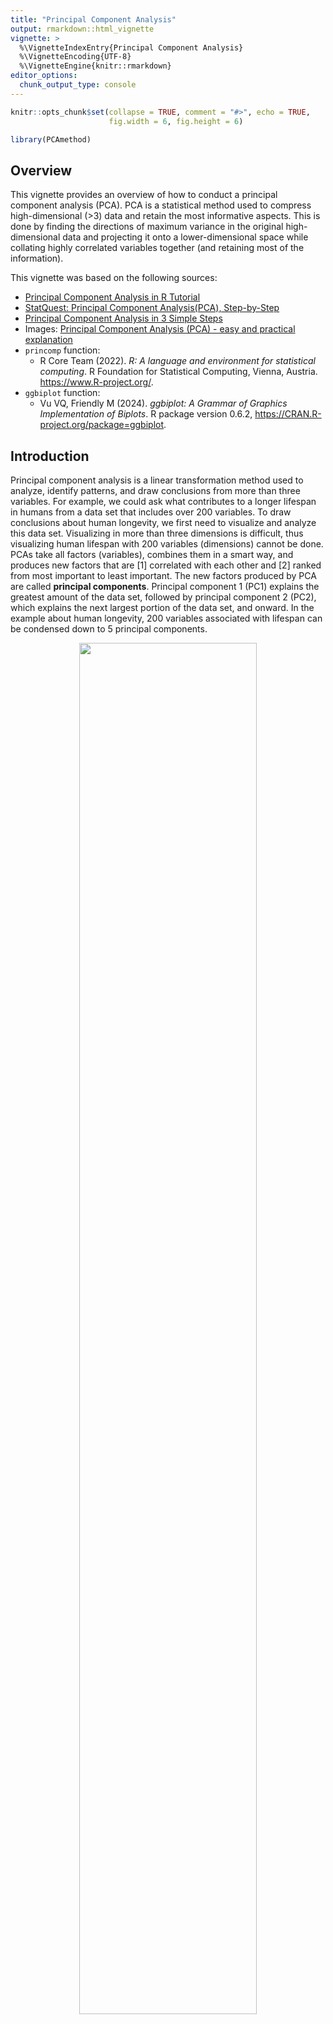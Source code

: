 ```yaml
---
title: "Principal Component Analysis"
output: rmarkdown::html_vignette
vignette: >
  %\VignetteIndexEntry{Principal Component Analysis}
  %\VignetteEncoding{UTF-8}
  %\VignetteEngine{knitr::rmarkdown}
editor_options: 
  chunk_output_type: console
---
```


```r
knitr::opts_chunk$set(collapse = TRUE, comment = "#>", echo = TRUE, 
                      fig.width = 6, fig.height = 6)
```

```r
library(PCAmethod)
```

## Overview {.unnumbered}

This vignette provides an overview of how to conduct a principal component 
analysis (PCA). PCA is a statistical method used to compress high-dimensional 
(>3) data and retain the most informative aspects. This is done by finding the 
directions of maximum variance in the original high-dimensional data and 
projecting it onto a lower-dimensional space while collating highly correlated 
variables together (and retaining most of the information).

This vignette was based on the following sources:

* [Principal Component Analysis in R Tutorial](https://www.datacamp.com/tutorial/pca-analysis-r)
* [StatQuest: Principal Component Analysis(PCA), Step-by-Step](https://www.youtube.com/watch?v=FgakZw6K1QQ)
* [Principal Component Analysis in 3 Simple Steps](https://sebastianraschka.com/Articles/2015_pca_in_3_steps.html)
* Images: [Principal Component Analysis (PCA) - easy and practical explanation](https://www.youtube.com/watch?v=5vgP05YpKdE)
* `princomp` function: 
  - R Core Team (2022). _R: A language and environment for statistical computing_. R Foundation
  for Statistical Computing, Vienna, Austria. <https://www.R-project.org/>.
* `ggbiplot` function:
  - Vu VQ, Friendly M (2024). _ggbiplot: A Grammar of Graphics Implementation of Biplots_.
  R package version 0.6.2, <https://CRAN.R-project.org/package=ggbiplot>.

## Introduction {.unnumbered}

Principal component analysis is a linear transformation method used to analyze, 
identify patterns, and draw conclusions from more than three variables. For 
example, we could ask what contributes to a longer lifespan in humans from a 
data set that includes over 200 variables. To draw conclusions about human 
longevity, we first need to visualize and analyze this data set. Visualizing in 
more than three dimensions is difficult, thus visualizing human lifespan with 
200 variables (dimensions) cannot be done. PCAs take all factors (variables), 
combines them in a smart way, and produces new factors that are [1] correlated 
with each other and [2] ranked from most important to least important. The new 
factors produced by PCA are called **principal components**. Principal component 
1 (PC1) explains the greatest amount of the data set, followed by principal 
component 2 (PC2), which explains the next largest portion of the data set, and 
onward. In the example about human longevity, 200 variables associated with 
lifespan can be condensed down to 5 principal components. 

<div style="text-align: center;">
<img src="https://github.com/ecarlson5683/PCAmethod/blob/main/pics/Fig1.png?raw=true" width="75%" height="75%">
</div>

#### How does a PCA pick its components? 

PCA asks the question "How can we arrange these data to preserve as much 
information as possible?" This results in an optimization problem using Lagrange 
Multipliers (more on that [here](https://medium.com/nerd-for-tech/pca-part-1-the-lagrangian-d66732b573ed)) 
that collates the most contributory variables in order to preserve as much 
information as possible. In other words, creating a line that minimizes the 
sum of squares.

To better understand the variables associated with each principal component, 
we look at the principal component *loadings*. Each variable gets a respective 
weight for each principal component. Using our example data set, we can see that 
average heart rate, BMI, cholesterol levels, and greasy diet greatly contribute 
to PC1. Remember PC1 is the **most important PC** as it explains the greatest 
amount of the variation in the data set.

<div style="text-align: center;">
<img src="https://github.com/ecarlson5683/PCAmethod/blob/main/pics/Fig3.png?raw=true" width="75%" height="75%">
</div>

We can also plot the **loadings** to see the relationship between all the 
variables. To simplify the graph, we will only plot some of the variables. 
Variables with a positive correlation are grouped together, such as obesity, 
cholesterol levels, BMI, and greasy diet. Keep in mind that this is **not** the 
PCA plot. This is the principal components **loadings** plot, and the plotted 
points do **not** represent the individual humans.

<div style="text-align: center;">
<img src="https://github.com/ecarlson5683/PCAmethod/blob/main/pics/Fig4.png?raw=true" width="75%" height="75%">
</div>

Additionally, a variable's location from the origin is important. The farther 
the variable is from the origin, the stronger its impact on the statistical 
model. 

<div style="text-align: center;">
<img src="https://github.com/ecarlson5683/PCAmethod/blob/main/pics/Fig5.png?raw=true" width="75%" height="75%">
</div>

#### How is a PCA conducted? 

1. **Data normalization:** Each variable must be *quantitative*. Since PCA 
yields a feature subspace that maximizes the variance along the axes, it makes 
sense to standardize the data, especially, if it was measured on different 
scales. The unit scale (mean=0 and variance=1) is useful for standardization, 
and requires subtracting the mean and dividing by the standard deviation from 
individual observations of a given variable. 
$$\hat{x} = \frac{x_i - \bar{x}}{s}$$

2. **Covariance matrix:** Compute a symmetric matrix ($d × d$) generated from 
the covariance, a measure of the total variation of two random variables from 
their expected values, between all pairs of variables. The covariance between 
two variables is calculated as:
$$\sigma_{jk} = \frac{1}{n−1} \sum^{n}_{i=1}(x_{ij} − \bar{x}_j)(x_{ik} − \bar{x}_k)$$
The calculation of the covariance matrix can be summarized by:
$$\sum =  \frac{1}{n−1}((X − \bar{x})^T(X − \bar{x}))$$
where $\bar{x}$ is the mean vector $$\bar{x} = \frac{1}{n} \sum^{n}_{i=1}x_i$$
The mean vector is a $d$-dimensional vector where each value in this vector 
represents the sample mean of a feature column in the data set.

3. **Eigenvectors and eigenvalues:** An **eigenvector** represents a direction 
such as "vertical" or "90 degrees". An **eigenvalue**, on the other hand, is a 
number representing the amount of variance present in the data for a given 
direction. Each eigenvector has its corresponding eigenvalue, which determine 
the direction and magnitude of the new feature space.

4. **Selection of principal components:** There are as many pairs of 
eigenvectors and eigenvalues as the number of variables in the data. In the 
data with lifespan, **not** all the pairs are relevant. So, the eigenvector 
with the highest eigenvalue corresponds to the first principal component (PC1). 
The second principal component (PC2) is the eigenvector with the second highest 
eigenvalue, and so on. The eigenvectors with the lowest eigenvalues bear the 
least information about the distribution of the data; those are the ones that 
can be dropped.

5.  **Construction of the projection matrix:** This step involves re-orienting 
the original multi-dimensional data onto a new 2-dimensional subspace defined 
by the "top 2" principal components. This reorientation is done by multiplying 
the original data by the previously computed eigenvectors.

#### How to read a PCA plot
In this PCA plot, each point is one of the human data. We can see that the data 
are in three distinct clusters. If we color-coordinate the data by age, we can 
see that one cluster is ~110 years old, one cluster is ~80 years old, and one 
cluster is ~50 years old. The blue and green clusters (as well as blue and 
yellow clusters) are different based on PC1. So, the differences in lifespan 
are probably due to factors that heavily influence PC1 (from the loadings, we 
know this includes heart rate, BMI, cholesterol levels, and greasy diet). The 
yellow and green clusters are different based on PC2. So the factors that 
influence PC2 are going to be responsible for differentiating those two 
clusters. Remember that principal components are ranked by how much they 
describe the data, and PC1 is more important than PC2. This means that 
differences along the PC1 axis are larger than similar looking distances along 
PC2.

<div style="text-align: center;">
<img src="https://github.com/ecarlson5683/PCAmethod/blob/main/pics/Fig7.png?raw=true" width="75%" height="75%">
</div>

#### Applications for PCA 
Principal component analysis has a variety of applications in our day-to-day 
life, including finance, image processing, healthcare, and security. In our 
personal research, PCAs are commonly used to better analyze/understand 
population clustering as well as genetic and behavioral analysis. 

## Usage {.unnumbered}

Here, we created a package for Principal Component Analysis (PCA) using 
existing functions.

The following code uses the **music** dataset bundled in the {PCAmethod} package 
to run a principal component analysis of several variables that contribute to 
music genre. We can use PCA to determine which variables combine to explain the 
greatest amount of the variance in the data set. 

### Preparing the **music** data set 

#### About the **music** data set

The **music** data set is derived from the [music-genre-classification train.csv](https://www.kaggle.com/datasets/purumalgi/music-genre-classification/data?select=train.csv) dataset in ***Kaggle*** and was created during a **MachineHack Hackathon**. 
The dataset includes 17,996 songs with 17 metrics (artist name; track name; 
popularity; ‘danceability’; energy; key; loudness; mode; ‘speechiness’; 
‘acousticness’; ‘instrumentalness’; liveness; valence; tempo; duration in 
milliseconds and time_signature). **Class** is the target variable (genre) 
ranging from 0-11 and indicating Rock, Indie, Alt, Pop, Metal, HipHop, 
Alt_Music, Blues, Acoustic/Folk, Instrumental, Country, or Bollywood.

#### Preliminaries

Load the package dependencies
```r
library(tidyverse)
library(ggplot2)
```

#### Inspect the **music** data set

Check the data set and determine which variables are qualitative and which are 
quantitative. Also determine which variables would require standardization.
```r
head(music)
summary(music)
```

#### Clean the **music** data set

PCA only works with numerical values. So, we need to remove **Artist Name** and 
**Track Name** columns. Also, the **Class** column refers to the genres 
themselves and is our grouping variable.

The code below creates a new data frame with only numeric columns. It also 
removes rows (songs) containing NA values. `nrow()` tells us how many songs 
are left in the cleaned data set.

```r
music_clean <- music |> select(-"Artist Name", -"Track Name") |> drop_na()
head(music_clean)
nrow(music_clean)
```

### Use `princomp` function to run PCA

`princomp()` performs a principal components analysis on the given numeric data 
matrix, passed in as argument `x`, and returns the results as an object of class 
**princomp**. The `cor` argument is a logical value indicating whether the 
calculation should use the correlation matrix (standardized) instead of the 
covariance matrix and defaults to `FALSE`.

This function is from the {stats} package in base R.

> NOTE: It usually makes sense to use the correlation matrix, which standardizes 
all measurements to the unit scale and aids in interpretation of the most 
important components, as the base assumption is that all variables are on the 
same scale so greater variance = more explanatory power. However, if all 
variables were measured on the same scale, you could use the covariance matrix.

```r
pc <- princomp(x = music_clean[, -1], cor = TRUE)
```

`summary()` returns the three elements of the PCA: [1] Standard Deviation, 
[2] Proportion of Variance, and [3] Cumulative Proportion (of Variance). The 
proportion of variance is often the most important for understanding the 
relative importance of each PC compared to all others.

```r
summary(pc)
```

`loadings()` returns the loading scores which tell us which variables are most 
greatly contributing to the differences we see in the groups. We can restrict 
this to the most (or least) explanatory PCs by specifying the columns.

```r
pc$loadings[, c(1:4, 13:14)]
```

### Step 3: Use `ggbiplot` function to visualize PCA

`ggbiplot()` takes the following arguments [1] `pcobj` object returned by a 
function performing PCA, [2] `groups`, an optional factor variable indicating 
the groups that the observations belong to. If provided the points will be 
colored according to groups.

This function is from the {ggbiplot} package created by Vincent Q Vu.
https://github.com/friendly/ggbiplot

Some data cleaning for presentation.

```r
music_clean$Class <- as.factor(music_clean$Class)
levels(music_clean$Class) <- c("Rock", "Indie", "Alt", "Pop", "Metal", "Hip Hop", "Alt_Music", "Blues", "Acoustic/Folk", "Instrumental", "Country")
```

Without grouping, we only see the axes of variation represented by PC1 and PC2. 
Some trends are visible, such as "acousticness" and "energy" moving in 
opposite directions. The circle captures 95% of all data points.

```r
p <- ggbiplot(pc, var.scale = 1, point.size=1, alpha=0.05, ellipse = TRUE, circle = TRUE) + ggtitle("PCA of Song Variables") +
  theme(plot.title = element_text(hjust = 0.5)) +
  theme_minimal() +
  theme(panel.background = element_blank(), 
  panel.grid.major = element_blank(), 
  panel.grid.minor = element_blank(),
  panel.border = element_blank()) + 
  theme(axis.line.x = element_line(color="black", linewidth = 0.8),
  axis.line.y = element_line(color="black", linewidth = 0.8)) 
p
```

Grouping by Genre (**Class**), we see much clearer clusters. While most genres 
overlap around the origin, some distinctions are possible. For example, the 
Blues and Acoustic/Folk genres stand out fairly well. Ellipses capture 95% of data points for each group.

```r
ggbiplot(pc, var.scale = 1, varname.adjust = 1.2, point.size=1, alpha=0.05, groups=music_clean$Class, ellipse = TRUE, ellipse.linewidth = 0.5, ellipse.alpha = 0.1, circle = TRUE, varname.color = "darkred") + labs(fill = "Genre", color="Genre") + 
  ggtitle("PCA of Song Variables") +
  theme(plot.title = element_text(hjust = 0.5)) +
  theme_minimal() +
  theme(panel.background = element_blank(), 
  panel.grid.major = element_blank(), 
  panel.grid.minor = element_blank(),
  panel.border = element_blank()) + 
  theme(axis.line.x = element_line(color="black", linewidth = 0.8),
  axis.line.y = element_line(color="black", linewidth = 0.8)) 
```

How much of the variance in the data set is explained by PC1? By PC2? Which 
variables contribute to PC1 (and explain the greatest amount of variance)? 

We can also specify which PCs we plot using the `choices` argument. Below, PC 2 and 3 are selected. Clusters are far less apparent.
```r
ggbiplot(pc, var.scale = 1, choices=2:3, varname.adjust = 1.2, point.size=1, alpha=0.05, groups=music_clean$Class, ellipse = TRUE, ellipse.linewidth = 0.5, ellipse.alpha = 0.1, circle = TRUE, varname.color = "darkred") + labs(fill = "Genre", color="Genre") +
  ggtitle("PCA of Song Variables") +
  theme(plot.title = element_text(hjust = 0.5)) +
  theme_minimal() +
  theme(panel.background = element_blank(), 
  panel.grid.major = element_blank(), 
  panel.grid.minor = element_blank(),
  panel.border = element_blank()) + 
  theme(axis.line.x = element_line(color="black", linewidth = 0.8),
  axis.line.y = element_line(color="black", linewidth = 0.8)) 
```
And here is PC 3 vs PC 4. Note that the difference in proportion of variation is starting to become quite small.
```r
ggbiplot(pc, var.scale = 1, choices=3:4, varname.adjust = 1.2, point.size=1, alpha=0.05, groups=music_clean$Class, ellipse = TRUE, ellipse.linewidth = 0.5, ellipse.alpha = 0.1, circle = TRUE, varname.color = "darkred") + labs(fill = "Genre", color="Genre") + 
  ggtitle("PCA of Song Variables") +
  theme(plot.title = element_text(hjust = 0.5)) +
  theme_minimal() +
  theme(panel.background = element_blank(), 
  panel.grid.major = element_blank(), 
  panel.grid.minor = element_blank(),
  panel.border = element_blank()) + 
  theme(axis.line.x = element_line(color="black", linewidth = 0.8),
  axis.line.y = element_line(color="black", linewidth = 0.8)) 
```

Here are the final two PCs, which make up only 3.3% of the total variation. 
```r
ggbiplot(pc, var.scale = 1, choices=13:14, varname.adjust = 1.2, point.size=1, alpha=0.05, groups=music_clean$Class, ellipse = TRUE, ellipse.linewidth = 0.5, ellipse.alpha = 0.1, circle = TRUE, varname.color = "darkred") + labs(fill = "Genre", color="Genre") + 
  ggtitle("PCA of Song Variables") +
  theme(plot.title = element_text(hjust = 0.5)) +
  theme_minimal() +
  theme(panel.background = element_blank(), 
  panel.grid.major = element_blank(), 
  panel.grid.minor = element_blank(),
  panel.border = element_blank()) + 
  theme(axis.line.x = element_line(color="black", linewidth = 0.8),
  axis.line.y = element_line(color="black", linewidth = 0.8)) 
```

Finally, we can display PC1 against PC14. Here, we can see that the axes are nearly all horizontal due to the large difference in variation explained by PC1 compared to PC14. 
```r
ggbiplot(pc, var.scale = 1, choices=c(1, 14), varname.adjust = 1.2, point.size=1, alpha=0.05, groups=music_clean$Class, ellipse = TRUE, ellipse.linewidth = 0.5, ellipse.alpha = 0.1, circle = TRUE, varname.color = "darkred") + labs(fill = "Genre", color="Genre") + 
  ggtitle("PCA of Song Variables") +
  theme(plot.title = element_text(hjust = 0.5)) +
  theme_minimal() +
  theme(panel.background = element_blank(), 
  panel.grid.major = element_blank(), 
  panel.grid.minor = element_blank(),
  panel.border = element_blank()) + 
  theme(axis.line.x = element_line(color="black", linewidth = 0.8),
  axis.line.y = element_line(color="black", linewidth = 0.8)) 
```

## Add a Data Directory and Data

The **music** dataset is used for example purposes. It is derived from the [music-genre-classification train.csv](https://www.kaggle.com/datasets/purumalgi/music-genre-classification/data?select=train.csv) dataset in ***Kaggle*** and was created during a **MachineHack Hackathon**. The dataset includes 17,996 songs with 17 metrics (artist name; track name; popularity; ‘danceability’; energy; key; loudness; mode; ‘speechiness’; ‘acousticness’; ‘instrumentalness’; liveness; valence; tempo; duration in milliseconds and time_signature). **Class** is the target variable (genre) ranging from 0-10 and indicating Rock, Indie, Alt, Pop, Metal, HipHop, Alt_Music, Blues, Acoustic/Folk, Instrumental, Country, or Bollywood.

```r
library(tidyverse)
f <- "data/music.csv"
music <- read_csv(f, col_names = TRUE)
usethis::use_data(music, overwrite = TRUE)
# overwrite argument replaces the data if it already exists
```

